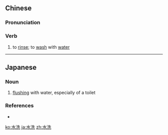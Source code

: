==Chinese==
{{zh-forms}}

===Pronunciation===
{{zh-pron
|m=shuǐxǐ
|c=seoi2 sai2
|cat=v
}}

===Verb===
{{zh-verb}}

# {{lb|zh|especially of clothes}} to [[rinse]]; to [[wash]] with [[water]]

----

==Japanese==
{{ja-kanjitab|すい|せん|yomi=on}}

===Noun===
{{ja-noun|すいせん}}

# [[flushing]] with water, especially of a toilet

===References===
* {{R:Shogakukan}}

[[ko:水洗]]
[[ja:水洗]]
[[zh:水洗]]